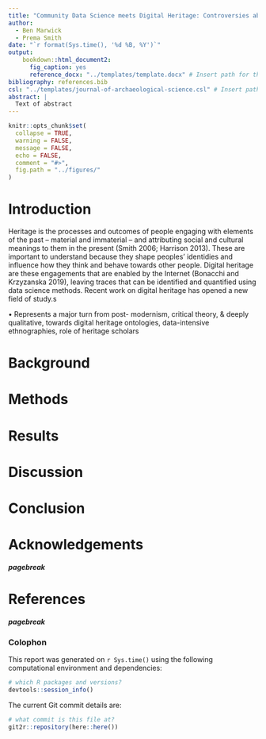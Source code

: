 ```yaml
---
title: "Community Data Science meets Digital Heritage: Controversies about World Heritage Sites in the Online Community of Wikipedia"
author:
  - Ben Marwick
  - Prema Smith
date: "`r format(Sys.time(), '%d %B, %Y')`"
output:
    bookdown::html_document2:
      fig_caption: yes
      reference_docx: "../templates/template.docx" # Insert path for the DOCX file
bibliography: references.bib
csl: "../templates/journal-of-archaeological-science.csl" # Insert path for the bib-style
abstract: |
  Text of abstract
---
```



<!-- This is the format for text comments that will be ignored during renderings. Do not put R code in these comments because it will not be ignored. -->

```r
knitr::opts_chunk$set(
  collapse = TRUE,
  warning = FALSE,
  message = FALSE,
  echo = FALSE,
  comment = "#>",
  fig.path = "../figures/"
)
```



# Introduction

Heritage is the processes and outcomes of people engaging with elements of the past – material and immaterial – and attributing social and cultural meanings to them in the present (Smith 2006; Harrison 2013). These are important to understand because they shape peoples' identidies and influence how they think and behave towards other people. Digital heritage are these engagements that are enabled by the Internet (Bonacchi and Krzyzanska 2019), leaving traces that can be identified and quantified using data science methods. Recent work on digital heritage has opened a new field of study.s


• Represents a major turn from post- modernism, critical theory, & deeply qualitative, towards digital heritage ontologies, data-intensive ethnographies, role of heritage scholars

# Background

# Methods

# Results

# Discussion

# Conclusion

# Acknowledgements

<!-- The following line inserts a page break when the output is MS Word. For page breaks in PDF, use \newpage on its own line.  -->
##### pagebreak

# References
<!-- The following line ensures the references appear here for the MS Word or HTML output files, rather than right at the end of the document (this will not work for PDF files):  -->
<div id="refs"></div>

##### pagebreak

### Colophon

This report was generated on `r Sys.time()` using the following computational environment and dependencies:

```r
# which R packages and versions?
devtools::session_info()
```

The current Git commit details are:

```r
# what commit is this file at?
git2r::repository(here::here())
```
